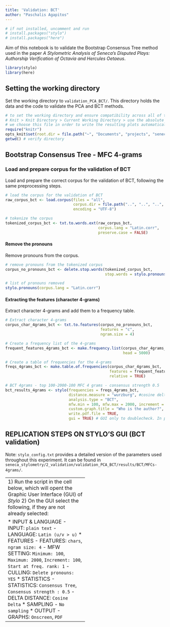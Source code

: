 ```yaml
---
title: 'Validation: BCT'
author: "Paschalis Agapitos"
---
```


```r
# if not installed, uncomment and run
# install.packages("stylo")
# install.packages("here")
```
Aim of this notebook is to validate the Bootstrap Consensus Tree method used in the paper *A Stylometric Analysis of Seneca's Disputed Plays: Authorship Verification of Octavia and Hercules Oetaeus*.

```r
library(stylo)
library(here)
```

## Setting the working directory

Set the working directory to `validation_PCA_BCT/`. This directory holds the data and the code to validate the PCA and BCT methods.

```r
# to set the working directory and ensure compatibility across all of the operating systems (IF THE CODE BELOW DOES NOT RAISE ANY ERROR):
# Knit > Knit Directory > Current Working Directory > use the absolute path and set to `seneca_stylometry/2_validation/validation_PCA_BCT/results/BCT/MFCs-4grams/`
# we choose this file in order to write the resulting plots automatically there
require("knitr")
opts_knit$set(root.dir = file.path("~", "Documents", "projects", "seneca_paper", "seneca_stylometry", "2_validation", "validation_PCA_BCT", "results", "BCT", "MFCs-4grams"))
getwd() # verify directory
```

## Bootstrap Consensus Tree - MFC 4-grams

### Load and prepare corpus for the validation of BCT
Load and prepare the correct corpus for the validation of BCT, following the same preprocessing steps.

```r
# load the corpus for the validation of BCT
raw_corpus_bct <- load.corpus(files = "all", 
                              corpus.dir = file.path("..", "..", "..", "..", "validation_corpora", "validation_corpus_BCT", 
                              encoding = "UTF-8")

# tokenize the corpus
tokenized_corpus_bct <- txt.to.words.ext(raw_corpus_bct, 
                                         corpus.lang = "Latin.corr", 
                                         preserve.case = FALSE)
```

#### Remove the pronouns
Remove pronouns from the corpus.

```r
# remove pronouns from the tokenized corpus
corpus_no_pronouns_bct <- delete.stop.words(tokenized_corpus_bct, 
                                            stop.words = stylo.pronouns(corpus.lang = "Latin.corr"))

# list of pronouns removed
stylo.pronouns(corpus.lang = "Latin.corr")
```
#### Extracting the features (character 4-grams)
Extract character 4-grams and add them to a frequency table.

```r
# Extract character 4-grams
corpus_char_4grams_bct <- txt.to.features(corpus_no_pronouns_bct, 
                                          features = "c", 
                                          ngram.size = 4)

# Create a frequency list of the 4-grams
frequent_features_4grams_bct <- make.frequency.list(corpus_char_4grams_bct, 
                                                    head = 5000)

# Create a table of frequencies for the 4-grams
freqs_4grams_bct <- make.table.of.frequencies(corpus_char_4grams_bct, 
                                              features = frequent_features_4grams_bct, 
                                              relative = TRUE)
```

```r
# BCT 4grams - top 100-2000-100 MFC 4 grams - consensus strength 0.5
bct_results_4grams <- stylo(frequencies = freqs_4grams_bct, 
                            distance.measure = "wurzburg", #cosine delta
                            analysis.type = "BCT", 
                            mfw.min = 100, mfw.max = 2000, increment = 100, 
                            custom.graph.title = "Who is the author?", 
                            write.pdf.file = TRUE, 
                            gui = TRUE) # GUI only to doublecheck. In principle no change should be implemented
```

## REPLICATION STEPS ON STYLO'S GUI (BCT validation)

Note: `stylo_config.txt` provides a detailed version of the parameters used throughout this experiment. It can be found in `seneca_stylometry/2_validation/validation_PCA_BCT/results/BCT/MFCs-4grams/`.

-----------------------------------
1) Run the script in the cell below, which will opent the Graphic User Interface (GUI) of *Stylo*
2) On the GUI select the following, if they are not already selected:

* INPUT & LANGUAGE
  - INPUT: `plain text` 
  - LANGUAGE: `Latin (u/v > u)`
* FEATURES
  - FEATURES: `chars`, `ngram size: 4`
  - MFW SETTING: `Minimum: 100`, `Maximum: 2000`, `Increment: 100`, `Start at freq. rank: 1`
  - CULLING: `Delete pronouns: YES`
* STATISTICS
  - STATISTICS: `Consensus Tree`, `Consensus strength : 0.5`
  - DELTA DISTANCE: `Cosine Delta`
* SAMPLING
  - `No sampling`
* OUTPUT
  - GRAPHS: `Onscreen`, `PDF`
  
-----------------------------------